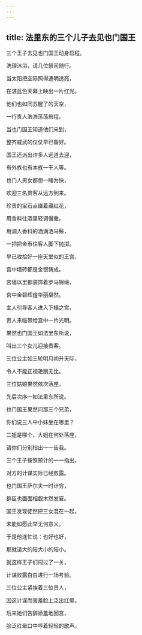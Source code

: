 ```yaml
---
---
---
```

title: 法里东的三个儿子去见也门国王
---




三个王子去见也门国王动身启程，

洗理沐浴，请几位祭司随行。

当太阳把空际照得通明透亮，

在湛蓝色天幕上映出一片红光。

他们也如同苏醒了的天空，

一行贵人浩浩荡荡启程。

当也门国王知道他们来到，

整齐威武的仪仗早已备好。

国王还派出许多人远道去迎，

有外族也有本族一干人等。

也门人男女都想一睹为快，

欢迎三名贵客从远方到来。

珍贵的宝石点缀着藏红花，

用香料往酒里轻调慢撒。

用调入香料的酒滴洒马鬃，

一把把金币往客人脚下抛掷。

早已收拾好一座天堂似的王宫，

宫中墙砖都是金银铸成。

宫墙以里都装饰着罗马锦缎，

宫中金碧辉煌华丽粲然。

主人引导客人进入下榻之宫，

贵人来临带给宫中一片光明。

果然也门国王如法里东所说，

叫出三个女儿迎接贵客。

三位公主如三轮明月初升天际，

令人不能正视艳丽无比。

三位姑娘果然依次落座，

先后次序一如法里东所说。

也门国王果然问那三个兄弟，

你们说三人中小妹坐在哪里？

二姐是哪个，大姐在何处落座，

请你们分别指出一一告我。

三个王子按照预计的一一指出，

对方的计谋实际已经败露。

也门国王萨尔夫一时计穷，

群臣也面面相觑木然发窘。

国王发现徒然把三女混在一起，

未能如愿此举无何意义。

于是他连忙说：也好也好，

那就请大的陪大小的陪小。

就这样王子们闯过了一关，

计谋败露白白进行一场考验。

三位公主紧挨着三位贵人，

因这计谋而害羞脸上泛出红晕。

后来她们告辞娇羞地回宫，

脸泛红晕口中哼着轻轻的歌声。